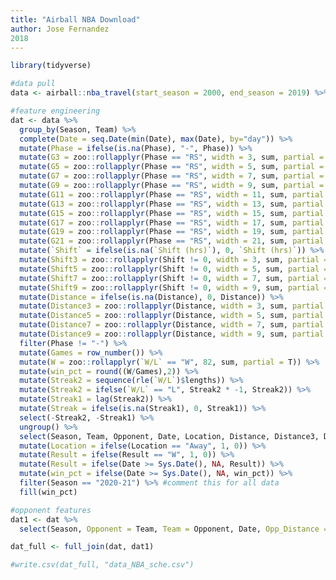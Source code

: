---
title: "Airball NBA Download"
author: Jose Fernandez
2018
---


```{r}
library(tidyverse)

#data pull
data <- airball::nba_travel(start_season = 2000, end_season = 2019) %>% ungroup() # adjust parameters based on interest

#feature engineering
dat <- data %>% 
  group_by(Season, Team) %>%
  complete(Date = seq.Date(min(Date), max(Date), by="day")) %>%
  mutate(Phase = ifelse(is.na(Phase), "-", Phase)) %>%
  mutate(G3 = zoo::rollapplyr(Phase == "RS", width = 3, sum, partial = T)) %>%
  mutate(G5 = zoo::rollapplyr(Phase == "RS", width = 5, sum, partial = T)) %>%
  mutate(G7 = zoo::rollapplyr(Phase == "RS", width = 7, sum, partial = T)) %>%
  mutate(G9 = zoo::rollapplyr(Phase == "RS", width = 9, sum, partial = T)) %>%
  mutate(G11 = zoo::rollapplyr(Phase == "RS", width = 11, sum, partial = T)) %>%
  mutate(G13 = zoo::rollapplyr(Phase == "RS", width = 13, sum, partial = T)) %>%
  mutate(G15 = zoo::rollapplyr(Phase == "RS", width = 15, sum, partial = T)) %>%
  mutate(G17 = zoo::rollapplyr(Phase == "RS", width = 17, sum, partial = T)) %>%
  mutate(G19 = zoo::rollapplyr(Phase == "RS", width = 19, sum, partial = T)) %>%
  mutate(G21 = zoo::rollapplyr(Phase == "RS", width = 21, sum, partial = T)) %>%
  mutate(`Shift` = ifelse(is.na(`Shift (hrs)`), 0, `Shift (hrs)`)) %>%
  mutate(Shift3 = zoo::rollapplyr(Shift != 0, width = 3, sum, partial = T)) %>%
  mutate(Shift5 = zoo::rollapplyr(Shift != 0, width = 5, sum, partial = T)) %>%
  mutate(Shift7 = zoo::rollapplyr(Shift != 0, width = 7, sum, partial = T)) %>%
  mutate(Shift9 = zoo::rollapplyr(Shift != 0, width = 9, sum, partial = T)) %>%
  mutate(Distance = ifelse(is.na(Distance), 0, Distance)) %>%
  mutate(Distance3 = zoo::rollapplyr(Distance, width = 3, sum, partial = T)) %>%
  mutate(Distance5 = zoo::rollapplyr(Distance, width = 5, sum, partial = T)) %>%
  mutate(Distance7 = zoo::rollapplyr(Distance, width = 7, sum, partial = T)) %>%
  mutate(Distance9 = zoo::rollapplyr(Distance, width = 9, sum, partial = T)) %>%
  filter(Phase != "-") %>%
  mutate(Games = row_number()) %>%
  mutate(W = zoo::rollapplyr(`W/L` == "W", 82, sum, partial = T)) %>%
  mutate(win_pct = round((W/Games),2)) %>% 
  mutate(Streak2 = sequence(rle(`W/L`)$lengths)) %>% 
  mutate(Streak2 = ifelse(`W/L` == "L", Streak2 * -1, Streak2)) %>%
  mutate(Streak1 = lag(Streak2)) %>%
  mutate(Streak = ifelse(is.na(Streak1), 0, Streak1)) %>%
  select(-Streak2, -Streak1) %>%
  ungroup() %>% 
  select(Season, Team, Opponent, Date, Location, Distance, Distance3, Distance5, Distance7, Distance9, Rest, Zone = `Shift (hrs)`, Result = `W/L`, G3, G5, G7, G9, G11, G13, G15, G17, G19, G21, Shift3, Shift5, Shift7, Shift9, Streak, win_pct) %>% 
  mutate(Location = ifelse(Location == "Away", 1, 0)) %>% 
  mutate(Result = ifelse(Result == "W", 1, 0)) %>%
  mutate(Result = ifelse(Date >= Sys.Date(), NA, Result)) %>%
  mutate(win_pct = ifelse(Date >= Sys.Date(), NA, win_pct)) %>%
  filter(Season == "2020-21") %>% #comment this for all data
  fill(win_pct)

#opponent features
dat1 <- dat %>%
  select(Season, Opponent = Team, Team = Opponent, Date, Opp_Distance = Distance, Opp_Rest = Rest, Opp_Zone = Zone, Opp_G3 = G3, Opp_G5 = G5, Opp_G7 = G7, Opp_G9 = G9, Opp_G11 = G11, Opp_G13 = G13, Opp_G15 = G15, Opp_G17 = G17, Opp_G19 = G19, Opp_G21 = G21, Opp_Shift3 = Shift3,  Opp_Shift5 = Shift5,  Opp_Shift7 = Shift7, Opp_Shift9 = Shift9, Opp_Distance3 = Distance3, Opp_Distance5 = Distance5, Opp_Distance7 = Distance7, Opp_Distance9 = Distance9, Opp_Streak = Streak, opp_win_pct = win_pct)

dat_full <- full_join(dat, dat1) 

#write.csv(dat_full, "data_NBA_sche.csv")

```

